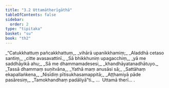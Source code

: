 ```yaml
---
title: "3.2 Uttamātherīgāthā"
tableOfContents: false
sidebar:
  order: 2
type: "tipitaka"
basket: "su"
book: "th2"
---
```



<DynamicBreadcrumb />

<Division number="42" book="th2">

<Paragraph number="74" type="verses" book="th2">
_“Catukkhattuṃ pañcakkhattuṃ,_  
_vihārā upanikkhamiṃ;_  
_Aladdhā cetaso santiṃ,_  
_citte avasavattinī._  

</Paragraph>

</Division>
<Division number="43" book="th2">

<Paragraph number="75" type="verses" book="th2">
_Sā bhikkhuniṃ upagacchiṃ,_  
_yā me saddhāyikā ahu;_  
_Sā me dhammamadesesi,_  
_khandhāyatanadhātuyo._  

</Paragraph>

</Division>
<Division number="44" book="th2">

<Paragraph number="76" type="verses" book="th2">
_Tassā dhammaṃ suṇitvāna,_  
_Yathā maṃ anusāsi sā;_  
_Sattāhaṃ ekapallaṅkena,_  
_Nisīdiṃ pītisukhasamappitā;_  
_Aṭṭhamiyā pāde pasāresiṃ,_  
_Tamokhandhaṃ padāliyā”ti._  


</Paragraph>
</Division>

<Paragraph number="77" type="center" book="th2">
…  Uttamā therī… .
</Paragraph>